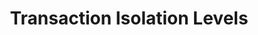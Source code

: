---
id: "db_mq_011"
questionType: "MULTIPLE_CHOICE"
title: "Transaction Isolation Levels"
description: "Which isolation level provides the highest degree of isolation but can cause the most blocking?"
difficulty: "HARD"
category: "Database"
options:
  - "READ UNCOMMITTED"
  - "READ COMMITTED"
  - "REPEATABLE READ"
  - "SERIALIZABLE"
correctAnswer: 3
---